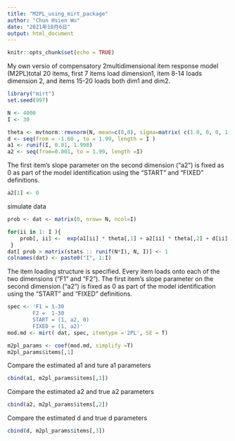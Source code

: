```yaml
---
title: "M2PL_using_mirt_package"
author: "Chun Hsien Wu"
date: "2021年10月6日"
output: html_document
---
```


```r
knitr::opts_chunk$set(echo = TRUE)
```
My own versio of compensatory  2multidimensional item response model (M2PL)total 20 items, first 7 items load dimension1, item 8-14 loads  dimension 2, and items 15-20 loads both dim1 and dim2.
```r
library("mirt")
set.seed(997)
```
```r
N <- 4000
I <- 30

theta <- mvtnorm::rmvnorm(N, mean=c(0,0), sigma=matrix( c(1.0, 0, 0, 1.0),2, 2 ) )
d <- seq(from = -1.60 , to = 1.99, length = I )
a1 <- runif(I, 0.01, 1.998)
a2 <- seq(from=0.001, to = 1.99, length =I)
```
The first item’s slope parameter on  the second dimension (“a2”) is fixed as 0 as part of the model identification using the “START” and “FIXED” definitions.
```r
a2[1] <- 0
```
simulate data
```r
prob <- dat <- matrix(0, nrow= N, ncol=I)

for(ii in 1: I ){
	prob[, ii] <-  exp(a1[ii] * theta[,1] + a2[ii] * theta[,2] + d[ii] ) / (1+exp(a1[ii] * theta[,1] + a2[ii] * theta[,2] + d[ii] ))
 }
dat[ prob > matrix(stats :: runif(N*I), N, I)] <- 1
colnames(dat) <- paste0("I", 1:I)
```
The item loading structure is specified. Every item loads onto each of the two dimensions (“F1” and “F2”). The first item’s slope parameter on the second dimension (“a2”) is fixed as 0 as part of the model identification using the “START” and “FIXED” definitions.
```r
spec <- 'F1 = 1-30
		F2 =  1-30
		START = (1, a2, 0)
		FIXED = (1, a2)'
mod.md <- mirt( dat, spec, itemtype ='2PL', SE = T)
```

```r
m2pl_params <- coef(mod.md, simplify =T)
m2pl_params$items[,1]
```
Compare the estimated a1 and ture a1 parameters
```r
cbind(a1, m2pl_params$items[,1])
```
Compare the estimated a2 and true a2 parameters
```r
cbind(a2, m2pl_params$items[,2])
```

Compare the estimated d and true d parameters

```r
cbind(d, m2pl_params$items[,3])
```

